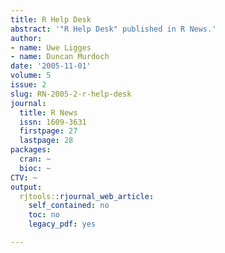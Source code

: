 ```yaml
---
title: R Help Desk
abstract: '"R Help Desk" published in R News.'
author:
- name: Uwe Ligges
- name: Duncan Murdoch
date: '2005-11-01'
volume: 5
issue: 2
slug: RN-2005-2-r-help-desk
journal:
  title: R News
  issn: 1609-3631
  firstpage: 27
  lastpage: 28
packages:
  cran: ~
  bioc: ~
CTV: ~
output:
  rjtools::rjournal_web_article:
    self_contained: no
    toc: no
    legacy_pdf: yes

---
```

